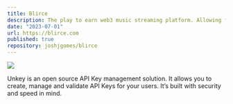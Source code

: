 ```yaml
---
title: Blirce
description: The play to earn web3 music streaming platform. Allowing fans to earn tokens and purchase artist nfts as they listen to their favorite artists from around the world.
date: "2023-07-01"
url: https://blirce.com
published: true
repository: joshjgomes/blirce
---
```


[![](https://unkey.dev/images/landing/app.png)](https://unkey.dev)

Unkey is an open source API Key management solution. It allows you to create, manage and validate API Keys for your users. It’s built with security and speed in mind.
